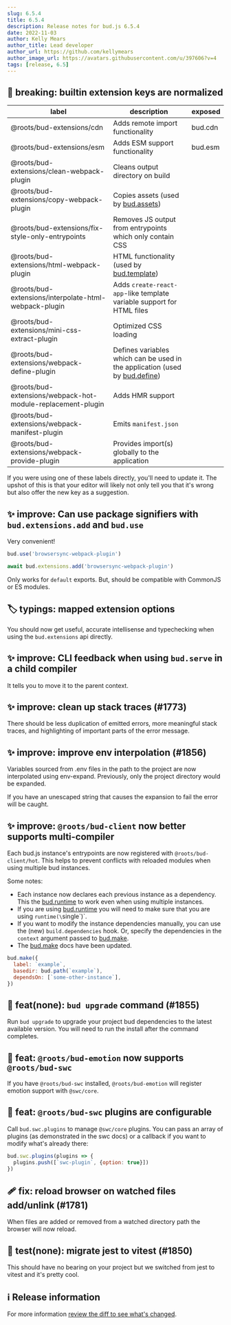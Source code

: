 ```yaml
---
slug: 6.5.4
title: 6.5.4
description: Release notes for bud.js 6.5.4
date: 2022-11-03
author: Kelly Mears
author_title: Lead developer
author_url: https://github.com/kellymears
author_image_url: https://avatars.githubusercontent.com/u/397606?v=4
tags: [release, 6.5]
---
```


<!--truncate-->

## 🚨 breaking: builtin extension keys are normalized

| label                                                       | description                                                                                     | exposed |
| ----------------------------------------------------------- | ----------------------------------------------------------------------------------------------- | ------- |
| @roots/bud-extensions/cdn                                   | Adds remote import functionality                                                                | bud.cdn |
| @roots/bud-extensions/esm                                   | Adds ESM support functionality                                                                  | bud.esm |
| @roots/bud-extensions/clean-webpack-plugin                  | Cleans output directory on build                                                                |         |
| @roots/bud-extensions/copy-webpack-plugin                   | Copies assets (used by [bud.assets](/docs/bud.assets))                                          |         |
| @roots/bud-extensions/fix-style-only-entrypoints            | Removes JS output from entrypoints which only contain CSS                                       |         |
| @roots/bud-extensions/html-webpack-plugin                   | HTML functionality (used by [bud.template](/docs/bud.template))                                 |         |
| @roots/bud-extensions/interpolate-html-webpack-plugin       | Adds `create-react-app`-like template variable support for HTML files                           |         |
| @roots/bud-extensions/mini-css-extract-plugin               | Optimized CSS loading                                                                           |         |
| @roots/bud-extensions/webpack-define-plugin                 | Defines variables which can be used in the application (used by [bud.define](/docs/bud.define)) |         |
| @roots/bud-extensions/webpack-hot-module-replacement-plugin | Adds HMR support                                                                                |         |
| @roots/bud-extensions/webpack-manifest-plugin               | Emits `manifest.json`                                                                           |         |
| @roots/bud-extensions/webpack-provide-plugin                | Provides import(s) globally to the application                                                  |         |

If you were using one of these labels directly, you'll need to update it. The upshot of this is that your editor will likely not only tell you that it's wrong but also offer the new key as a suggestion.

## ✨ improve: Can use package signifiers with `bud.extensions.add` and `bud.use`

Very convenient!

```js
bud.use('browsersync-webpack-plugin')
```

```js
await bud.extensions.add('browsersync-webpack-plugin')
```

Only works for `default` exports. But, should be compatible with CommonJS or ES modules.

## 🏷️ typings: mapped extension options

You should now get useful, accurate intellisense and typechecking when using the `bud.extensions` api directly.

## ✨ improve: CLI feedback when using `bud.serve` in a child compiler

It tells you to move it to the parent context.

## ✨ improve: clean up stack traces (#1773)

There should be less duplication of emitted errors, more meaningful stack traces, and highlighting of important
parts of the error message.

## ✨ improve: improve env interpolation (#1856)

Variables sourced from .env files in the path to the project are now interpolated using env-expand.
Previously, only the project directory would be expanded.

If you have an unescaped string that causes the expansion to fail the error will be caught.

## ✨ improve: `@roots/bud-client` now better supports multi-compiler

Each bud.js instance's entrypoints are now registered with `@roots/bud-client/hot`. This helps to prevent conflicts
with reloaded modules when using multiple bud instances.

Some notes:

- Each instance now declares each previous instance as a dependency. This the [bud.runtime](https://bud.js.org/docs/runtime) to work even when using
  multiple instances.
- If you are using [bud.runtime](https://bud.js.org/docs/runtime) you will need to make sure that you are using `runtime(\`single\`)`.
- If you want to modify the instance dependencies manually, you can use the (new) `build.dependencies` hook. Or, specify the dependencies in the `context` argument
  passed to [bud.make](https://bud.js.org/docs/make).
- The [bud.make](https://bud.js.org/docs/make) docs have been updated.

```js
bud.make({
  label: `example`,
  basedir: bud.path(`example`),
  dependsOn: [`some-other-instance`],
})
```

## 🎉 feat(none): `bud upgrade` command (#1855)

Run `bud upgrade` to upgrade your project bud dependencies to the latest available version. You will need to run the install after the command completes.

## 🎉 feat: `@roots/bud-emotion` now supports `@roots/bud-swc`

If you have `@roots/bud-swc` installed, `@roots/bud-emotion` will register emotion support with `@swc/core`.

## 🎉 feat: `@roots/bud-swc` plugins are configurable

Call `bud.swc.plugins` to manage `@swc/core` plugins. You can pass an array of plugins (as demonstrated in the swc docs) or a callback
if you want to modify what's already there:

```js
bud.swc.plugins(plugins => {
  plugins.push([`swc-plugin`, {option: true}])
})
```

## 🩹 fix: reload browser on watched files add/unlink (#1781)

When files are added or removed from a watched directory path the browser will now reload.

## 🧪 test(none): migrate jest to vitest (#1850)

This should have no bearing on your project but we switched from jest to vitest and it's pretty cool.

## ℹ️ Release information

For more information [review the diff to see what's changed](https://github.com/roots/bud/compare/v6.5.3...v6.5.4).
